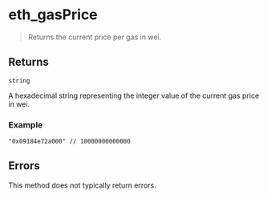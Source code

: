 # eth_gasPrice

> Returns the current price per gas in wei.

## Returns

`string`

A hexadecimal string representing the integer value of the current gas price in wei.

### Example

```
"0x09184e72a000" // 10000000000000
```

## Errors

This method does not typically return errors.
